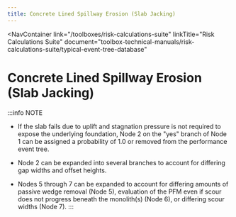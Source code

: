 ```yaml
---
title: Concrete Lined Spillway Erosion (Slab Jacking)
---
```



<NavContainer
  link="/toolboxes/risk-calculations-suite"
  linkTitle="Risk Calculations Suite"
  document="toolbox-technical-manuals/risk-calculations-suite/typical-event-tree-database"
></NavContainer>

# Concrete Lined Spillway Erosion (Slab Jacking)

<FigureNoRef 
    src="/figures/toolbox-technical-manuals/risk-calculations-suite/typical-event-tree-database/v1.2/Concrete-Lined-Spillway-Erosion.png" 
    alt="Concrete Lined Spillway Erosion (Slab Jacking) event tree" />

:::info NOTE

- If the slab fails due to uplift and stagnation pressure is not required to expose the underlying foundation, Node 2 on the "yes" branch of
  Node 1 can be assigned a probability of 1.0 or removed from the performance event tree.

- Node 2 can be expanded into several branches to account for differing gap widths and offset heights.

- Nodes 5 through 7 can be expanded to account for differing amounts of passive wedge removal (Node 5), evaluation of the PFM even if scour
  does not progress beneath the monolith(s) (Node 6), or differing scour widths (Node 7).
  :::
